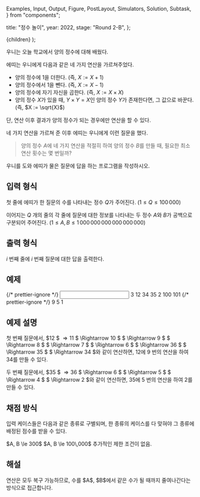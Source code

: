   Examples,
  Input,
  Output,
  Figure,
  PostLayout,
  Simulators,
  Solution,
  Subtask,
} from "components";

  title: "정수 놀이",
  year: 2022,
  stage: "Round 2-B",
};

  <PostLayout meta={meta}>{children}</PostLayout>
);

우니는 오늘 학교에서 양의 정수에 대해 배웠다.

에띠는 우니에게 다음과 같은 네 가지 연산을 가르쳐주었다.

- 양의 정수에 1을 더한다. (즉, $X := X+1$)
- 양의 정수에서 1을 뺀다. (즉, $X := X-1$)
- 양의 정수에 자기 자신을 곱한다. (즉, $X := X \times X$)
- 양의 정수 $X$가 있을 때, $Y \times Y = X$인 양의 정수 $Y$가 존재한다면, 그 값으로 바꾼다. (즉, $X := \sqrt{X}$)

단, 연산 이후 결과가 양의 정수가 되는 경우에만 연산을 할 수 있다.

네 가지 연산을 가르쳐 준 이후 에띠는 우니에게 이런 질문을 했다.

> 양의 정수 $A$에 네 가지 연산을 적절히 하여 양의 정수 $B$를 만들 때, 필요한 최소 연산 횟수는 몇 번일까?

우니를 도와 에띠가 물은 질문에 답을 하는 프로그램을 작성하시오.

## 입력 형식

첫 줄에 에띠가 한 질문의 수를 나타내는 정수 $Q$가 주어진다. $(1 \le Q \le 100\,000)$

이어지는 $Q$ 개의 줄의 각 줄에
질문에 대한 정보를 나타내는 두 정수 $A$와 $B$가 공백으로 구분되어 주어진다.
$(1 \le A, B \le 1\,000\,000\,000\,000\,000\,000)$

## 출력 형식

$i$ 번째 줄에 $i$ 번째 질문에 대한 답을 출력한다.

## 예제

<Examples>
  {/* prettier-ignore */}
  <Input>
3
12 34
35 2
100 101
  </Input>
  {/* prettier-ignore */}
  <Output>
9
5
1
  </Output>
</Examples>

## 예제 설명 

첫 번째 질문에서,
$12 $ $\Rightarrow 11$ $ \Rightarrow 10 $ $ \Rightarrow 9 $
$ \Rightarrow 8 $ $ \Rightarrow 7 $ $ \Rightarrow 6 $
$ \Rightarrow 36 $ $ \Rightarrow 35 $ $ \Rightarrow 34 $와
같이 연산하면, $12$에 $9$ 번의 연산을 하여 $34$를 만들 수 있다.

두 번째 질문에서,
$35 $ $\Rightarrow 36$ $ \Rightarrow 6 $ $ \Rightarrow 5 $
$ \Rightarrow 4 $ $ \Rightarrow 2 $와 같이 연산하면, $35$에 $5$ 번의 연산을 하여 $2$를 만들 수 있다.

## 채점 방식

입력 케이스들은 다음과 같은 종류로 구별되며,
한 종류의 케이스를 다 맞혀야 그 종류에 배정된 점수를 받을 수 있다.

<Subtask index={1} score={31}>
  $A, B \le 300$
</Subtask>
<Subtask index={2} score={41}>
  $A, B \le 100\,000$
</Subtask>
<Subtask index={3} score={28}>
  추가적인 제한 조건이 없음.
</Subtask>

## 해설

<Solution>
연산은 모두 복구 가능하므로, 수를 $A$, $B$에서 같은 수가 될 때까지 줄여나간다는 방식으로 접근합니다.
</Solution>